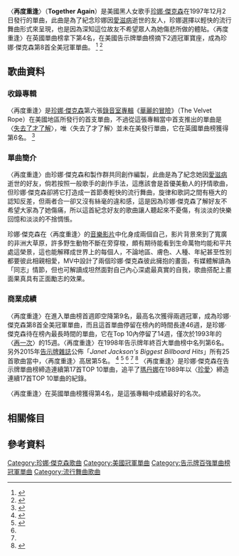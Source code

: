{{noteTA
|2=zh-cn:珍妮;zh-hant:珍娜;zh-tw:珍娜;zh-hk:珍納;
|3=zh-cn:杰克逊;zh-hant:傑克遜;zh-tw:傑克森;zh-hk:積遜
}}
{{Infobox single
| Name           = 再度重逢<br />Together Again
| Cover          = 
| Border         = yes
| Artist         = [[珍娜·傑克森|珍娜·傑克森]]
| Album          = [[The_Velvet_Rope|華麗的冒險]]
| Released       = 1997年12月2日
| Recorded       = 1997年3月–6月
| Format         = [[CD|CD]], [[gramophone_record|7"]], [[12-inch_single|12"]], [[錄音帶|錄音帶]]
| Genre          = [[舞曲|舞曲]], [[浩室音樂|浩室音樂]]
| Length         = 5:01 <small>(album version)</small><br />4:07 <small>(radio edit)</small>
| Label          = [[維京唱片|維京唱片]]
| Writer         = 珍娜·傑克森, [[Jimmy_Jam_and_Terry_Lewis|James Harris III, Terry Lewis]], [[René_Elizondo,_Jr.|René Elizondo, Jr.]]
| Producer       = 珍娜·傑克森, Jimmy Jam and Terry Lewis
| Last single    = "[[失去了才了解_(珍娜·傑克森單曲)|Got 'til It's Gone]]"<br>(1997)
| This single    = "'''Together Again'''"<br>(1997)
| Next single    = "[[我好寂寞_(珍娜·傑克森單曲)|I Get Lonely]]"<br>(1998)
}}
〈'''再度重逢'''〉（'''Together Again'''）是美國黑人女歌手[[珍娜·傑克森|珍娜·傑克森]]在1997年12月2日發行的單曲，此曲是為了紀念珍娜因[[愛滋病|愛滋病]]逝世的友人，珍娜選擇以輕快的流行舞曲形式來呈現，也是因為深知這位故友不希望眾人為她傷悲所做的體貼。〈再度重逢〉在英國單曲榜拿下第4名，在美國告示牌單曲榜摘下2週冠軍寶座，成為珍娜·傑克森第8首全美冠軍單曲。
<ref name="#1">{{Cite web |url=http://www.billboard.com/artist/1496822/janet/chart |title=美國告示牌珍娜·傑克森Together Again單曲榜成績 |accessdate=2015-06-28 |archive-date=2015-10-15 |archive-url=https://web.archive.org/web/20151015210301/http://www.billboard.com/artist/1496822/janet/chart |dead-url=no }}</ref>
<ref name="#2">{{Cite web |url=http://www.billboard.com/artist/1496822/janet/chart?f=359 |title=美國告示牌珍娜·傑克森Together Again舞曲榜成績 |accessdate=2015-06-28 |archive-date=2015-11-08 |archive-url=https://web.archive.org/web/20151108210958/http://www.billboard.com/artist/1496822/janet/chart?f=359 |dead-url=no }}</ref>

==歌曲資料==
===收錄專輯===
〈再度重逢〉是[[珍娜·傑克森|珍娜·傑克森]]第六張[[錄音室專輯|錄音室專輯]]《[[The_Velvet_Rope|華麗的冒險]]》（The Velvet Rope）在美國地區所發行的首支單曲，不過從這張專輯當中首支推出的單曲是〈[[失去了才了解_(珍娜·傑克森單曲)|失去了才了解]]〉，唯〈失去了才了解〉並未在美發行單曲，它在英國單曲榜獲得第6名。
<ref>{{Cite web |url=http://www.officialcharts.com/artist/42628/janet-jackson/ |title=英國排行榜珍娜·傑克森專輯單曲成績 |accessdate=2015-06-28 |archive-date=2015-06-24 |archive-url=https://web.archive.org/web/20150624003047/http://www.officialcharts.com/artist/42628/janet-jackson/ |dead-url=no }}</ref>

===單曲簡介===
〈再度重逢〉由珍娜·傑克森和製作群共同創作編製，此曲是為了紀念她因[[愛滋病|愛滋病]]逝世的好友，倘若按照一般歌手的創作手法，這應該會是首優美動人的抒情歌曲，但珍娜·傑克森卻將它打造成一首節奏輕快的流行舞曲，旋律和歌詞之間有極大的認知反差，但兩者合一卻又沒有絲毫的違和感，這是因為珍娜·傑克森了解好友不希望大家為了她傷痛，所以這首紀念好友的歌曲讓人聽起來不憂傷，有淡淡的快樂回憶和淡淡的不捨惆悵。

珍娜·傑克森在〈再度重逢〉的[[音樂影片|音樂影片]]中化身成兩個自己，影片背景來到了寬廣的非洲大草原，許多野生動物不斷在旁穿梭，頗有期待能看到生命萬物均能和平共處這榮景，這也能解釋成世界上的每個人，不論地區、膚色、人種、年紀甚至性別都要彼此相親相愛，MV中設計了兩個珍娜·傑克森彼此擁抱的畫面，有媒體解讀為「同志」情節，但也可解讀成坦然面對自己內心深處最真實的自我，歌曲搭配上畫面果真具有正面勵志的效果。

===商業成績===
〈再度重逢〉在進入單曲榜首週即空降第9名，最高名次獲得兩週冠軍，成為珍娜·傑克森第8首全美冠軍單曲，而且這首單曲停留在榜內的時間長達46週，是珍娜·傑克森待在榜內最長時間的單曲，它在Top 10內停留了14週，僅次於1993年的〈[[Again_(珍納·積遜單曲)|再一次]]〉的15週。〈再度重逢〉在1998年告示牌年終百大單曲榜中名列第6名。另外2015年[[告示牌_(雜誌)|告示牌雜誌]]公佈「''Janet Jackson's Biggest Billboard Hits''」所有25首歌曲當中，〈再度重逢〉高居第5名。
<ref>{{Cite web |url=http://www.billboard.com/charts/hot-100/1997-12-20 |title=1997-12-20告示牌單曲榜 |accessdate=2015-06-28 |archive-date=2015-07-05 |archive-url=https://web.archive.org/web/20150705160354/http://www.billboard.com/charts/hot-100/1997-12-20 |dead-url=no }}</ref>
<ref>{{Cite web |url=http://www.billboard.com/charts/hot-100/1998-01-31 |title=1998-01-31告示牌單曲榜 |accessdate=2015-06-28 |archive-date=2015-07-05 |archive-url=https://web.archive.org/web/20150705091854/http://www.billboard.com/charts/hot-100/1998-01-31 |dead-url=no }}</ref>
<ref name="#1"/>
<ref name="#2"/>
<ref>{{Cite web |url=http://www.billboard.com/articles/columns/chart-beat/6568828/ask-billboard-janet-jacksons-biggest-billboard-hits |title=美國告示牌2015-05-19音樂報導 |accessdate=2015-06-28 |archive-date=2015-06-24 |archive-url=https://web.archive.org/web/20150624194729/http://www.billboard.com/articles/columns/chart-beat/6568828/ask-billboard-janet-jacksons-biggest-billboard-hits |dead-url=no }}</ref>
〈再度重逢〉是珍娜·傑克森在告示牌單曲榜締造連續第17首TOP 10單曲，追平了[[瑪丹娜|瑪丹娜]]在1989年以〈[[珍愛_(瑪丹娜歌曲)|珍愛]]〉締造連續17首TOP 10單曲的紀錄。

〈再度重逢〉在英國單曲榜獲得第4名，是這張專輯中成績最好的名次。
==相關條目==
{{main|珍妮·杰克逊的音乐作品}}
==參考資料==
{{reflist|3}}
[[Category:珍娜·傑克森歌曲|Category:珍娜·傑克森歌曲]]
[[Category:美國冠軍單曲|Category:美國冠軍單曲]]
[[Category:告示牌百強單曲榜冠軍單曲|Category:告示牌百強單曲榜冠軍單曲]]
[[Category:流行舞曲歌曲|Category:流行舞曲歌曲]]